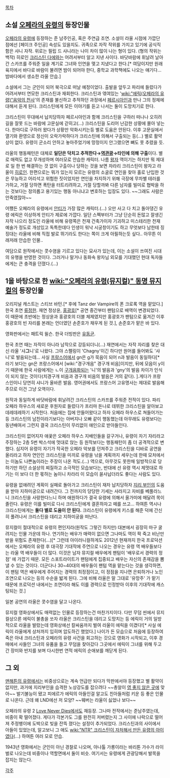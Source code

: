 [[목차]]

== 소설 [[오페라의 유령]]의 등장인물 ==
[[오페라의 유령]]에 등장하는 준 남주인공, 혹은 주연급 조연. 소설이 라울 시점에 가깝단 점에선 [페이크 주인공] 속성도 있을지도. 
귀족으로 자작 작위를 가지고 있기에 공식직함은 샤니 자작. 위로는 필립 드 샤니라는 나이 차이 많이 나는 형이 있다. (형의 작위는 백작) 히로인 [[크리스틴 다에]]와는 어려서부터 알고 지낸 사이다. 바닷바람에 휘날려 날아간 스카프를 주워준 일을 계기로 그녀와 인연을 맺고 지냈다고 한다.[* 여담이지만 원래 육지에서 바다로 바람이 불려면 밤이 되어야 한다, 중학교 과학책에도 나오는 얘기다... 밤바다에서 생쇼한 라울 안습.]

소설에서 그는 군인이 되어 북극으로 떠날 예정이었다. 출발을 앞두고 파리에 들렀다가 어려서부터 연모한 크리스틴과 재회한다. 크리스틴과 엮여있는 '[[wiki:"에릭(오페라의 유령)"음악의 천사]]'의 존재를 불신하고 추적하던 과정에서 [[페르시아인]]과 만나 그의 정체에 대해서 듣게 된다. 크리스틴에게 모든 이야기를 듣고 나서는 둘이 도망치기로 한다.

크리스틴이 무대에서 납치당하자 페르시아인과 함께 크리스틴을 구하러 떠나나 오히려 길을 잘못 드는 바람에 고문실에 갇히고(...) 크리스틴을 도리어 난감한 상황에 몰아 넣는다. 한마디로 구하러 왔다가 상황만 악화시키는등 별로 도움은 안된다. 이후 고문실에서 열기와 환영으로 정신이 오락가락하다가 크리스틴에 의해서 구출되는 등(…) 별로 활약상이 없다. 유령이 군소리 안하고 놓아주었기에 망정이지 안그랬으면 뼈도 못 추렸을 듯.

라울의 행동패턴은 대체로 '''일단은 닥치고 추적한다→[[역관광]]→타인에 의해 구출'''이다. 별로 매력도 없고 무개성하며 여러모로 안습한 캐릭터. 나름 [[왕자]] 역이기는 하지만 뭐 제대로 일 한 번 해결하는 것 없이 구출이나 당하는 것을 보면 차라리 크리스틴이 왕자고 라울이 [[히로인]]. 한편으로는 뭐가 있는지 모르는 유령의 소굴로 연인을 찾아 홀로 난입한 것은 무능하고 어리석고 위험한 짓이었지만 연인을 차지하기 위해 극장에 무차별 테러를 가하고, 거절 당하면 폭탄을 터트리려하고, 거절 당할까봐 다른 남자를 빌미로 협박을 하는 것보다는 정의롭고 용기있는 행동 아니냐고 변호하는 입장도 있다. ~~그래도 사람은 안죽였잖아~~

어쨌든 오페라의 유령에서 [[안티]]가 가장 많은 캐릭터.(...) 오만 사고 다 치고 돌아댕긴 유령 에릭은 이상하게 안티가 제로에 가깝다. 일단 스펙부터가 그냥 단순히 돈많고 잘생긴 자작 나으리 정도인 라울에 비해 유령쪽은 천재 건축가이자 기괴하고 미스테리한 천재 예술가 정도로 개성있고 독특한데다 인생이 워낙 시궁창이기도 하고 무엇보다 남한테 징징대는 라울에 비해 직접 발로 뛰기라도 한다는 쪽이 크게 아필하는듯 싶다.. 아무튼 이래저래 안습한 인물..

여담으로 원작에서는 콧수염을 기르고 있다는 묘사가 있는데, 이는 소설이 쓰여진 시대의 유행을 반영한 것이다. 그러거나 말거나 동화속 왕자님 외모를 기대했던 현대 독자들에게는 큰 충격을 던졌다.(…)

== 1을 바탕으로 한 [[wiki:"오페라의 유령(뮤지컬)" 동명 뮤지컬]]의 등장인물 ==

오리지널 캐스트는 스티브 바턴.[* 후에 Tanz der Vampire의 폰 크로록 역을 맡았다.] 한국 초연 [[류정한]]. 재연 정상윤, [[홍광호]][* 공연 중간부터 팬텀으로 배역이 변경되었다. 이 때문에 초반에는 정상윤과 홍광호의 더블 체제였지만 홍광호가 팬텀으로 옮겨간 이후 홍광호의 빈 자리를 본래는 언더였던 손준호가 채우게 된 것.], 손준호가 맡은 바 있다. 

영화판에서는 패트릭 윌슨. 한국 더빙판은 [[유동균]].

한국 초연 때는 자작이 아니라 남작으로 강등되더니(...) 재연에서는 자작 자리를 찾은 대신 라울 '샤'''그'''니'로 나왔다. 그야 스펠링이 'Chagny'이긴 하다만 원어를 들어봐도 '샤니'로 발음되는데... 사실 [[프랑스어]]에서 gn은 g가 묵음이 되어 n과 발음이 동일하다[* 라기 보다는 gn은 프랑스어에서 [wiki:"경구개음" 경구개 비음]이지만, 뒤에 모음이 y이기 때문에 한국 사람에게는 ㄴ이 [[구개음화]]되는 '니'의 발음과 'gny'의 발음 차이가 인식이 되지 않는 것이다(치경구개 비음과 경구개 비음의 발음은 거의 같다). ].게다가 프랑스인이니 당연히 샤니가 올바른 발음. 영어권에서도 프랑스어 고유명사는 제대로 발음해주므로 이건 그냥 오역이다.

원작과 동일하게 바닷바람에 휘날려간 크리스틴의 스카프를 주워준 전적이 있다. 파리 오페라 하우스의 새로운 후원자로 들렀다가 프리마 돈나로 데뷔한 크리스틴을 알아보고 데레데레하기 시작한다. 처음에는 집에 안들어왔다고 하자 오페라 하우스로 쳐들어가는 등 크리스틴의 남친이라기보다는 아버지나 오빠 같이 행동했는데 아무래도 유령보다는 동년배여서 그런지 결국 크리스틴이 무리없이 애인으로 받아들인다.

크리스틴이 없어지자 애꿎은 오페라 하우스 지배인들을 갈구거나, 유령이 자기 자리라고 주장하는 2층 5번 박스석에 멋대로 앉는 등 원작보다는 행동패턴이 좀 더 공격적으로 변했다. 심지어 유령이 자기가 작곡한 오페라 악보를 던져주고 크리스틴을 디바로 공연을 올리라고 하자 연인인 크리스틴을 미끼로 유령을 낚을 계획까지 세우는데 한때 모처에서는 이놈도 나쁜놈이라는 주장이 나온 적도.(…) 역으로, 아무것도 못한채 일방적으로 당하기만 하던 소설상의 찌질하고 소극적인 모습보다는, 반대에 선 유령 역시 제멋대로 하기는 이 보다 더 한 몫하는 놈이니 차라리 이 모습이 꼴사납더라도 좋다는 사람도 있다.

유령을 없애려던 계획이 실패로 돌아가고 크리스틴이 재차 납치당하자 [[지리 부인]]의 도움을 받아 지하미궁으로 내려간다. 그 전까지의 당당한 기세는 사라지고 자비를 베풀라느니 크리스틴을 사랑한다느니 하며 애원하다가 결국 유령에 의해서 올가미에 매달려 목이 졸린다. 유령은 이를 빌미로 다시 크리스틴에게 결혼하자고 떼를 쓰고... 하여튼 역시나 크리스틴에게는 '''둘다 별로 도움이 안 된다.''' 크리스틴이 유령에게 키스를 해준 덕에 간신히 풀려나서 크리스틴을 데리고 지하미궁을 떠난다.

뮤지컬이 절대적으로 유령의 편인지라(원작도 그렇긴 하지만) 대본에서 굉장히 마구 굴려지는 인물 가운데 하나. 연기하는 배우가 매력이 없으면 그나마도 역이 팍 죽고 비난만 받을 위험도 존재한다(…)[* 그런데 아이러니컬하게도 2012년 현재까지 한국 프로덕션에서는 오페라의 유령 후 대극장 기대작에 주연으로 나오는 경우는 유령 역 배우들보다는 라울 역 배우들이 더 많다. 이것은 남자 뮤지컬 배우에게 팬텀이 '배우로서 경력의 정점' 에 가깝기 때문. 모든 스포트라이트가 팬텀에게 집중되고 배우는 자신의 존재감을 뽐낼 수 있는 것이다. 더군다나 30~40대의 배우들이 팬텀 역을 맡는다는 것을 생각하면, 이 팬텀 역은 배우에게 주어지는 경력의 최정점이고, 이 정점을 지나면 은퇴하거나 노인 조연으로 나오는 등의 수순을 밟게 된다. 그에 비해 라울은 말 그대로 '유망주' 가 맡기 때문에 프로덕션 내에서는 조연이라 해도 이를 경력으로 인정받아 이후의 기대작에 캐스팅되는 것.]

일본 공연의 라울은 콧수염을 달고 나온다.

뮤지컬 영화상에서도 매력없는 인물로 등장하는건 마찬가지이다. 다만 무덤 씬에서 뮤지컬상으론 에릭이 불총을 쏘자 라울은 크리스틴을 데리고 도망치는 등 에릭이 거의 일방적으로 라울을 발랐는데 영화상에선 칼싸움까지 벌여 라울이 에릭을 이겼다![* 사실 에릭이 라울에게 상처까지 입히며 압도하긴 했었다.] 나이가 든 모습으로 처음에 등장하여 죽은 아내 크리스틴과 오페라의 유령 사건을 회고하는 갓으로 영화가 시작되고, 이후 경매에서 사들인 그녀의 유품을 들고 무덤을 찾아갔다 그곳에서 에릭이 그녀를 위해 두고간 장미와 반지를 보며 다시한번 연적 에릭의 순애보를 깨닫게 된다.

== 그 외 ==
[[맨해튼의 유령]]에서는 비중상으로는 계속 언급만 되다가 막판에서야 등장했고 별 활약이 없지만, 과거에 지리부인을 습격한 노상강도를 잡으려다 ~~총알이 [[영 좋지 않은 곳]]에 맞아~~ 발기불능이 됐고 피에르가 에릭의 아들인걸 알고도 친아들처럼 키운 등 좋은 인물로 나온다. 근데 왜 LND에선 저 모양? ~~웨버는 라울이 싫었나 보다~~

오페라의 유령 2 [[Love Never Dies]]에서도 재등장. 그나마 전작에서는 준남주였는데, 비중이 확 떨어졌다. 게다가 각본가도 그를 완전히 저버렸는지 그 사이에 나락으로 떨어져 주정뱅이에 도박으로 빚을 잔뜩 졌다는 설정이 추가되었다. 크리스틴과의 사이에서 아들이 있었는데, 알고보니 그 애도 [[wiki:"NTR" 크리스틴이 자처해서 만든 유령의 아이]]였다(…) 하여튼 여러 모로 안습.

1943년 영화에서는 군인이 아닌 경찰로 나오며, 아나톨 가롱이라는 바리톤 가수가 라이벌로 나오는데 비중이나 역할면에서 둘이 비슷. 여기서는 유령에게 관광당해서 발목을 잡지는 않는다.

[[각주]]

